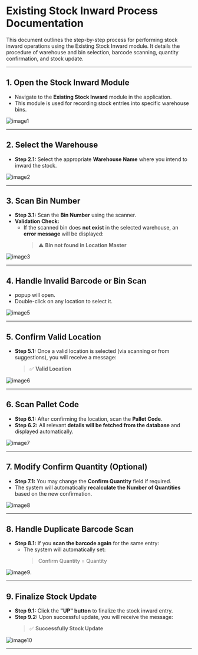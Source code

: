 # Existing Stock Inward Process Documentation

This document outlines the step-by-step process for performing stock inward operations using the Existing Stock Inward module. It details the procedure of warehouse and bin selection, barcode scanning, quantity confirmation, and stock update.

---

## 1. Open the Stock Inward Module

- Navigate to the **Existing Stock Inward** module in the application.
- This module is used for recording stock entries into specific warehouse bins.

![image1](/DOCS_IMAGE/existing-stock-inward/Image1.jpeg)

---

## 2. Select the Warehouse

- **Step 2.1:** Select the appropriate **Warehouse Name** where you intend to inward the stock.

![image2](/DOCS_IMAGE/existing-stock-inward/Image2.jpeg)



---

## 3. Scan Bin Number

- **Step 3.1:** Scan the **Bin Number** using the scanner.
- **Validation Check:**
  - If the scanned bin does **not exist** in the selected warehouse, an **error message** will be displayed:
    > ⚠️ **Bin not found in Location Master**

![image3](/DOCS_IMAGE/existing-stock-inward/Image3.jpeg)

---

## 4. Handle Invalid Barcode or Bin Scan
  - popup will open.
  - Double-click on any location to select it.

![image5](/DOCS_IMAGE/existing-stock-inward/Image4.jpeg)

---

## 5. Confirm Valid Location

- **Step 5.1:** Once a valid location is selected (via scanning or from suggestions), you will receive a message:
  > ✅ **Valid Location**

![image6](/DOCS_IMAGE/existing-stock-inward/Image5.jpeg)

---

## 6. Scan Pallet Code

- **Step 6.1:** After confirming the location, scan the **Pallet Code**.
- **Step 6.2:** All relevant **details will be fetched from the database** and displayed automatically.

![image7](/DOCS_IMAGE/existing-stock-inward/Image6.jpeg)

---

## 7. Modify Confirm Quantity (Optional)

- **Step 7.1:** You may change the **Confirm Quantity** field if required.
- The system will automatically **recalculate the Number of Quantities** based on the new confirmation.

![image8](/DOCS_IMAGE/existing-stock-inward/Image7.jpeg)

---

## 8. Handle Duplicate Barcode Scan

- **Step 8.1:** If you **scan the barcode again** for the same entry:
  - The system will automatically set:
    > Confirm Quantity = Quantity

![image9](/DOCS_IMAGE/existing-stock-inward/Image8.jpeg).


---

## 9. Finalize Stock Update

- **Step 9.1:** Click the **"UP" button** to finalize the stock inward entry.
- **Step 9.2:** Upon successful update, you will receive the message:
  > ✅ **Successfully Stock Update**

![image10](/DOCS_IMAGE/existing-stock-inward/Image9.jpeg)

---


